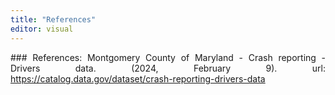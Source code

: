 ```yaml
---
title: "References"
editor: visual
---
```


::: {style="text-align:justify"}

\### References: Montgomery County of Maryland - Crash reporting - Drivers data. (2024, February 9). url: [https://catalog.data.gov/dataset/crash-reporting-drivers-data](https://catalog.data.gov/dataset/crash-reporting-drivers-data:::)

:::
